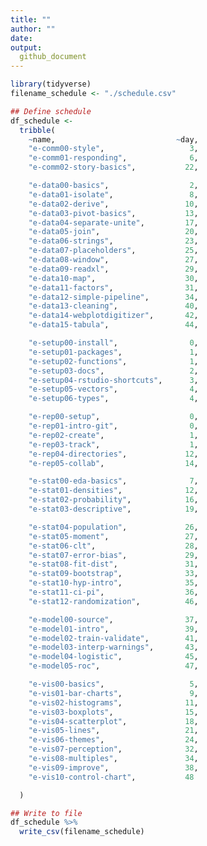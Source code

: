 ```yaml
---
title: ""
author: ""
date:
output:
  github_document
---
```


```r
library(tidyverse)
filename_schedule <- "./schedule.csv"
```

```r
## Define schedule
df_schedule <-
  tribble(
    ~name,                           ~day,
    "e-comm00-style",                   3,
    "e-comm01-responding",              6,
    "e-comm02-story-basics",           22,

    "e-data00-basics",                  2,
    "e-data01-isolate",                 8,
    "e-data02-derive",                 10,
    "e-data03-pivot-basics",           13,
    "e-data04-separate-unite",         17,
    "e-data05-join",                   20,
    "e-data06-strings",                23,
    "e-data07-placeholders",           25,
    "e-data08-window",                 27,
    "e-data09-readxl",                 29,
    "e-data10-map",                    30,
    "e-data11-factors",                31,
    "e-data12-simple-pipeline",        34,
    "e-data13-cleaning",               40,
    "e-data14-webplotdigitizer",       42,
    "e-data15-tabula",                 44,

    "e-setup00-install",                0,
    "e-setup01-packages",               1,
    "e-setup02-functions",              1,
    "e-setup03-docs",                   2,
    "e-setup04-rstudio-shortcuts",      3,
    "e-setup05-vectors",                4,
    "e-setup06-types",                  4,

    "e-rep00-setup",                    0,
    "e-rep01-intro-git",                0,
    "e-rep02-create",                   1,
    "e-rep03-track",                    1,
    "e-rep04-directories",             12,
    "e-rep05-collab",                  14,

    "e-stat00-eda-basics",              7,
    "e-stat01-densities",              12,
    "e-stat02-probability",            16,
    "e-stat03-descriptive",            19,

    "e-stat04-population",             26,
    "e-stat05-moment",                 27,
    "e-stat06-clt",                    28,
    "e-stat07-error-bias",             29,
    "e-stat08-fit-dist",               31,
    "e-stat09-bootstrap",              33,
    "e-stat10-hyp-intro",              35,
    "e-stat11-ci-pi",                  36,
    "e-stat12-randomization",          46,

    "e-model00-source",                37,
    "e-model01-intro",                 39,
    "e-model02-train-validate",        41,
    "e-model03-interp-warnings",       43,
    "e-model04-logistic",              45,
    "e-model05-roc",                   47,

    "e-vis00-basics",                   5,
    "e-vis01-bar-charts",               9,
    "e-vis02-histograms",              11,
    "e-vis03-boxplots",                15,
    "e-vis04-scatterplot",             18,
    "e-vis05-lines",                   21,
    "e-vis06-themes",                  24,
    "e-vis07-perception",              32,
    "e-vis08-multiples",               34,
    "e-vis09-improve",                 38,
    "e-vis10-control-chart",           48

  )

## Write to file
df_schedule %>%
  write_csv(filename_schedule)
```
